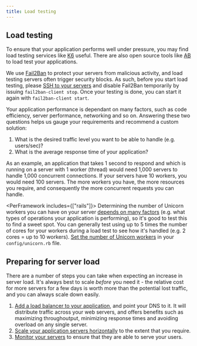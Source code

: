 ```yaml
---
title: Load testing
---
```


## Load testing

To ensure that your application performs well under pressure, you may find load testing services like [K6](https://k6.io/) useful. There are also open source tools like [AB](https://httpd.apache.org/docs/current/programs/ab/) to load test your applications.

We use [Fail2Ban](https://www.fail2ban.org/wiki/index.php/Main_Page) to protect your servers from malicious activity, and load testing servers often trigger security blocks. As such, before you start load testing, please [SSH to your servers](/docs/servers/ssh-to-server) and disable Fail2Ban temporarily by issuing `fail2ban-client stop`. Once your testing is done, you can start it again with `fail2ban-client start`.

Your application performance is dependant on many factors, such as code efficiency, server performance, networking and so on. Answering these two questions helps us gauge your requirements and recommend a custom solution:

1.  What is the desired traffic level you want to be able to handle (e.g. users/sec)?
2.  What is the average response time of your application?

As an example, an application that takes 1 second to respond and which is running on a server with 1 worker (thread) would need 1,000 servers to handle 1,000 concurrent connections. If your servers have 10 workers, you would need 100 servers. The more workers you have, the more resources you require, and consequently the more concurrent requests you can handle.

<PerFramework includes={["rails"]}>
Determining the number of Unicorn workers you can have on your server [depends on many factors](https://stackoverflow.com/questions/11056362/unicorn-which-number-of-worker-processes-to-use) (e.g. what types of operations your application is performing), so it's good to test this to find a sweet spot. You can generally test using up to 5 times the number of cores for your workers during a load test to see how it's handled (e.g. 2 cores = up to 10 workers). [Set the number of Unicorn workers](https://bogomips.org/unicorn/) in your `config/unicorn.rb` file.

</PerFramework>

## Preparing for server load

There are a number of steps you can take when expecting an increase in server load. It's always best to scale _before_ you need it - the relative cost for more servers for a few days is worth more than the potential lost traffic, and you can always scale down easily.

1.  [Add a load balancer to your application](/docs/load-balancers/load-balancer), and point your DNS to it. It will distribute traffic across your web servers, and offers benefits such as maximizing throughoutput, minimizing response times and avoiding overload on any single server.
2.  [Scale your application servers horizontally](/docs/servers/scaling) to the extent that you require.
3. [Monitor your servers](/docs/build-and-config/setting-up-custom-livelogs) to ensure that they are able to serve your users.
